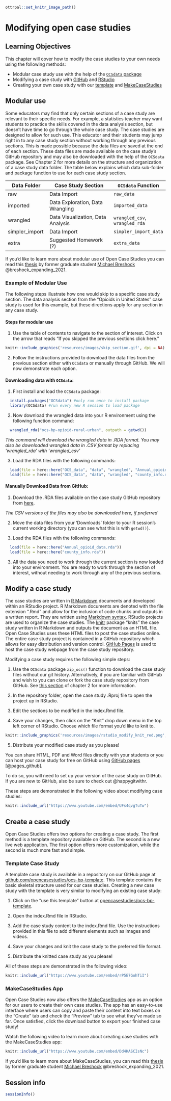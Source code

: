 
```r
ottrpal::set_knitr_image_path()
```

# Modifying open case studies

## Learning Objectives

This chapter will cover how to modify the case studies to your own needs using the following methods:  

- Modular case study use with the help of the [`OCSdata` package](https://github.com/opencasestudies/OCSdata)
- Modifying a case study with [GitHub](https://github.com/opencasestudies) and [RStudio](https://www.rstudio.com/)
- Creating your own case study with our [template](https://github.com/opencasestudies/ocs-bp-template) and [MakeCaseStudies](https://rsconnect.biostat.jhsph.edu/MakeCaseStudies/)

## Modular use

Some educators may find that only certain sections of a case study are relevant to their specific needs. For example, a statistics teacher may want students to practice the skills covered in the data analysis section, but doesn't have time to go through the whole case study. The case studies are designed to allow for such use. This educator and their students may jump right in to any case study section without working through any previous sections. This is made possible because the data files are saved at the end of each section. These data files are made available on the case study's GitHub repository and may also be downloaded with the help of the `OCSdata` package. See Chapter 2 for more details on the structure and organization of a case study data folder. The table below explains which data sub-folder and package function to use for each case study section.

| Data Folder | Case Study Section | `OCSdata` Function |
| ----- | -------- | ------ |
| raw | Data Import | `raw_data` |
| imported | Data Exploration, Data Wrangling | `imported_data` |
| wrangled | Data Visualization, Data Analysis | `wrangled_csv`, `wrangled_rda` |
| simpler_import | Data Import | `simpler_import_data` |
| extra | Suggested Homework (?) | `extra_data` |

If you'd like to learn more about modular use of Open Case Studies you can read this [thesis](https://jscholarship.library.jhu.edu/handle/1774.2/66820) by former graduate student [Michael Breshock](https://mbreshock.github.io/) @breshock_expanding_2021.

### Example of Modular Use

The following steps illustrate how one would skip to a specific case study section. The data analysis section from the "Opioids in United States" case study is used for this example, but these directions apply for any section in any case study.

#### Steps for modular use

1) Use the table of contents to navigate to the section of interest. Click on the arrow that reads "If you skipped the previous sections click here."

```r
knitr::include_graphics('resources/images/skip_section.gif', dpi = NA)
```

2) Follow the instructions provided to download the data files from the previous section either with `OCSdata` or manually through GitHub. We will now demonstrate each option.

#### Downloading data with `OCSdata`:

1) First install and load the `OCSdata` package:
  
```r
  install.packages("OCSdata") #only run once to install package
  library(OCSdata) #run every new R session to load package
```

2) Now download the wrangled data into your R environment using the following function command:
  
```r
  wrangled_rda("ocs-bp-opioid-rural-urban", outpath = getwd())
```
  
*This command will download the wrangled data in .RDA format. You may also be downloaded wrangled data in .CSV format by replacing 'wrangled_rda' with 'wrangled_csv'*

3) Load the RDA files with the following commands:

```r
  load(file = here::here("OCS_data", "data", "wrangled", "Annual_opioid_data.rda"))
  load(file = here::here("OCS_data", "data", "wrangled", "county_info.rda"))
```

#### Manually Download Data from GitHub:

 1) Download the .RDA files available on the case study GitHub repository from [here](https://github.com/opencasestudies/ocs-bp-opioid-rural-urban/tree/master/data/wrangled).

  *The CSV versions of the files may also be downloaded here, if preferred*

  2) Move the data files from your 'Downloads' folder to your R session's current working directory (you can see what this is with ```getwd()```).

 3) Load the RDA files with the following commands:
  
```r
  load(file = here::here("Annual_opioid_data.rda"))
  load(file = here::here("county_info.rda"))
```

3) All the data you need to work through the current section is now loaded into your environment. You are ready to work through the section of interest, without needing to work through any of the previous sections.

## Modify a case study

The case studies are written in [R Markdown](https://rmarkdown.rstudio.com/) documents and developed within an RStudio project. R Markdown documents are denoted with the file extension ".Rmd" and allow for the inclusion of code chunks and outputs in a written report. They are written using [Markdown syntax](https://raw.githubusercontent.com/rstudio/cheatsheets/main/rmarkdown.pdf). RStudio projects are used to organize the case studies. The [knitr](https://yihui.org/knitr/) package "knits" the case study written in R Markdown and outputs the document as an HTML file. Open Case Studies uses these HTML files to post the case studies online. The entire case study project is contained in a GitHub repository which allows for easy distribution and version control. [GitHub Pages](https://pages.github.com/) is used to host the case study webpage from the case study repository.


Modifying a case study requires the following simple steps:

1. Use the `OCSdata` package `zip_ocs()` function to download the case study files without our git history. Alternatively, if you are familiar with GitHub and wish to you can clone or fork the case study repository from GitHub. See [this section](https://www.opencasestudies.org/OCS_Guide/open-case-study-infrastructure.html#fork-or-clone-the-case-study-repository) of chapter 2 for more information.

2. In the repository folder, open the case study .Rproj file to open the project up in RStudio.

3. Edit the sections to be modified in the index.Rmd file.

4. Save your changes, then click on the "Knit" drop down menu in the top left corner of RStudio. Choose which file format you'd like to knit to.

```r
knitr::include_graphics('resources/images/rstudio_modify_knit_red.png', dpi = NA)
```

5. Distribute your modified case study as you please! 

You can share HTML, PDF and Word files directly with your students or you can host your case study for free on GitHub using [GitHub pages](https://pages.github.com/) [@pages_github]. 

To do so, you will need to set up your version of the case study on GitHub. If you  are new to GitHub, also be sure to check out @happygitwithr.


These steps are demonstrated in the following video about modifying case studies:

```r
knitr::include_url("https://www.youtube.com/embed/UFs4qvgTuTw")
```


## Create a case study

Open Case Studies offers two options for creating a case study. The first method is a template repository available on GitHub. The second is a new live web application. The first option offers more customization, while the second is much more fast and simple.

### Template Case Study

A template case study is available in a repository on our GitHub page at [github.com/opencasestudies/ocs-bp-template](https://github.com/opencasestudies/ocs-bp-template). This template contains the basic skeletal structure used for our case studies. Creating a new case study with the template is very similar to modifying an existing case study:

1. Click on the "use this template" button at [opencasestudies/ocs-bp-template](https://github.com/opencasestudies/ocs-bp-template). 

2. Open the index.Rmd file in RStudio.

3. Add the case study content to the index.Rmd file. Use the instructions provided in this file to add different elements such as images and videos.

4. Save your changes and knit the case study to the preferred file format.

5. Distribute the knitted case study as you please!

All of these steps are demonstrated in the following video:


```r
knitr::include_url("https://www.youtube.com/embed/rP5E7GohTiI")
```

### MakeCaseStudies App

Open Case Studies now also offers the [MakeCaseStudies](https://rsconnect.biostat.jhsph.edu/MakeCaseStudies/) app as an option for our users to create their own case studies. The app has an easy-to-use interface where users can copy and paste their content into text boxes on the "Create" tab and check the "Preview" tab to see what they’ve made so far. Once satisfied, click the download button to export your finished case study!

Watch the following video to learn more about creating case studies with the MakeCaseStudies app:

```r
knitr::include_url("https://www.youtube.com/embed/Dd4KASCIsNc")
```

If you'd like to learn more about MakeCaseStudies, you can read this [thesis](https://jscholarship.library.jhu.edu/handle/1774.2/66820) by former graduate student [Michael Breshock](https://mbreshock.github.io/) @breshock_expanding_2021.

## Session info

```r
sessionInfo()
```
